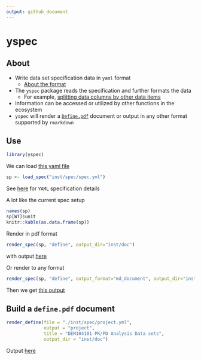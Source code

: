 ```yaml
---
output: github_document
---
```


# yspec


## About

- Write data set specification data in `yaml` format
    - [About the format](./inst/doc/reference.md)
- The `yspec` package reads the specification and 
further formats the data
    - For example, [splitting data columns by other data items](./inst/doc/reference.md#split-data-column)
- Information can be accessed or utilized by other functions
in the ecosystem
- `yspec` will render a [`Define.pdf`](./inst/doc/define.pdf) document or output
in any other format supported by `rmarkdown`

## Use
```r
library(yspec)
```

We can load [this yaml file](inst/spec/spec.yml)

```r
sp <- load_spec("inst/spec/spec.yml")
```

See [here](./inst/doc/reference.md) for `YAML` specification details




A lot like the current spec setup
```r
names(sp)
sp[WT]$unit
knitr::kable(as.data.frame(sp))
```

Render in pdf format
```r
render_spec(sp, "define", output_dir="inst/doc")
```

with output [here](./inst/doc/define.pdf)


Or render to any format
```r
render_spec(sp, "define", output_format="md_document", output_dir="inst/doc")
```

Then we get [this output](./inst/doc/define.md)

## Build a `define.pdf` document

```r
render_define(file = "./inst/spec/project.yml", 
              output = "project", 
              title = "DEM104101 PK/PD Analysis Data sets", 
              output_dir = "inst/doc")
```

Output [here](./inst/doc/project.pdf)







